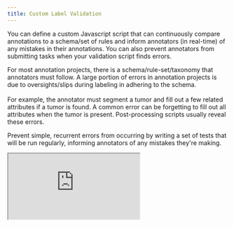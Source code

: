 ```yaml
---
title: Custom Label Validation
---
```


You can define a custom Javascript script that can continuously compare annotations to a schema/set of rules and inform annotators (in real-time) of any mistakes in their annotations. You can also prevent annotators from submitting tasks when your validation script finds errors.

For most annotation projects, there is a schema/rule-set/taxonomy that annotators must follow. A large portion of errors in annotation projects is due to oversights/slips during labeling in adhering to the schema. \
\
For example, the annotator must segment a tumor and fill out a few related attributes if a tumor is found. A common error can be forgetting to fill out all attributes when the tumor is present. Post-processing scripts usually reveal these errors.&#x20;

Prevent simple, recurrent errors from occurring by writing a set of tests that will be run regularly, informing annotators of any mistakes they're making.

<Frame caption="Overview of custom label validation">
  <iframe className="w-full aspect-video" src="https://www.loom.com/share/9ae2535b823247eea128dbd2f24503e5" alt="Overview of custom label validation" />
</Frame>

## Overview

By default, all projects have a custom check to warn annotators when they submit tasks without any annotations. You can enable/disable custom validation under Project Settings -> Label Validation.&#x20;

<Frame caption="Custom label validation in settings">
    <img src="/assets/images/project-pages/settings-page/custom-label-validation.png" alt="" />
</Frame>

### Prevent Submissions with Errors

By default, annotators will just receive the error messages as a warning, and they will still be able to submit the task anyway. To prevent the annotators from submitting with any errors present, toggle the _Prevent submission with errors_ switch.

<CardGroup cols={2}>
  <Frame caption="Submission allowed">
      <img src="/assets/images/project-pages/settings-page/submission-allowed.png" alt="" />
  </Frame>
  <Frame caption="Submission with errors prevented">
      <img src="/assets/images/project-pages/settings-page/submission-with-errors-prevented.png" alt="" />
  </Frame>
</CardGroup>

### Custom Javascript function

You will write the custom validation as a Javascript function. This Javascript function will run on each annotator's browser while they are annotating data. \
\
The Javascript function has the following definition:&#x20;

```typescript
function(task: Task, labels: Label[]): string[]  {
  // Your custom validation logic
  assert(false, "This assertion was false");
}
```

#### `label: Label[]`

The validation function has a single input - a list of labels containing minimal meta-data about the labels. Please see the definition of the `Label` object below:&#x20;

```typescript
interface Label {
  category: string[];
  attributes: LabelAttribute[];
  labelType: TaskType;
  numFramesLabeled?: number;
  instanceTracks?: { [name: string]: FrameState[] };
  seriesIndex?: number;
}

// Label attribute
interface LabelAttribute {
  name: string;
  value: boolean | number | string;
}

// Task Type
enum TaskType {
  ITEMS = 'ITEMS',
  CLASSIFY = 'CLASSIFY',
  BBOX = 'BBOX',
  POLYGON = 'POLYGON',
  POLYLINE = 'POLYLINE',
  POINT = 'POINT',
  ELLIPSE = 'ELLIPSE',
  SEGMENTATION = 'SEGMENTATION',
  MULTI = 'MULTI',
  MULTICLASSIFY = 'MULTICLASSIFY',
  LENGTH = 'LENGTH',
  ANGLE = 'ANGLE',
}


interface Task {
    orgId: string;
    projectId: string;
    stageName: string; // i.e. "Label" or "Review_1"
    taskId: string;
    name: string; // Name given for the task at upload
    metaData: Record <string, any>;
    classification?: Classification;
    series: Series[];
}

interface Series {
  name: string;
  metaData: Record <string, any>;
  dimensions: [number, number, number];
  
  classifications?: Classification[];
  instanceClassifications?: InstanceClassification[];

  landmarks?: Landmark[];
  landmarks3d?: Landmark3D[];
  measurements?: (MeasureLength | MeasureAngle)[];
  boundingBoxes?: BoundingBox[];
  cuboids?: Cuboid[];
  ellipses?: Ellipse[];
  polygons?: Polygon[];
  polylines?: Polyline[];

  segmentMap?: {
    [instanceId: string]: {
      category: Category;
      attributes?: Attributes;
      overlappingGroups?: number[];
    };
  };
}


interface VideoMetaData {
  frameIndex: number;
  trackId: string;
  keyFrame: boolean;
  endTrack: boolean;
}

interface Classification {
  attributes: Attributes;
  video?: VideoMetaData;
  group?: string;
}

interface InstanceClassification {
  fileIndex: number;
  values: Attributes;
  group?: string;
}

interface MeasurementStats {
  average?: number;
  area?: number;
  volume?: number;
  minimum?: number;
  maximum?: number;
}

interface Landmark {
  point: Point2D;
  category: Category;
  attributes?: Attributes;
  video?: VideoMetaData;
  group?: string;
}

interface Landmark3D {
  point: VoxelPoint;
  category: Category;
  attributes?: Attributes;
  group?: string;
}

interface MeasureLength {
  type: 'length';
  point1: VoxelPoint;
  point2: VoxelPoint;
  absolutePoint1: WorldPoint;
  absolutePoint2: WorldPoint;
  normal: [number, number, number];
  length: number;
  category: Category;
  attributes?: Attributes;
  group?: string;
}

interface MeasureAngle {
  type: 'angle';
  point1: VoxelPoint;
  point2: VoxelPoint;
  vertex: VoxelPoint;
  absolutePoint1: WorldPoint;
  absolutePoint2: WorldPoint;
  absoluteVertex: WorldPoint;
  normal: [number, number, number];
  angle: number;
  category: Category;
  attributes?: Attributes;
  group?: string;
}

interface BoundingBox {
  pointTopLeft: Point2D;
  wNorm: number;
  hNorm: number;
  category: Category;
  attributes?: Attributes;
  stats?: MeasurementStats;
  video?: VideoMetaData;
  group?: string;
}

interface Cuboid {
  point1: VoxelPoint;
  point2: VoxelPoint;
  absolutePoint1: WorldPoint;
  absolutePoint2: WorldPoint;
  category: Category;
  attributes?: Attributes;
  stats?: MeasurementStats;
  group?: string;
}

interface Ellipse {
  pointCenter: Point2D;
  xRadiusNorm: number;
  yRadiusNorm: number;
  rotationRad: number;
  category: Category;
  attributes?: Attributes;
  stats?: MeasurementStats;
  video?: VideoMetaData;
  group?: string;
}

interface Polygon {
  points: Point2D[];
  category: Category;
  attributes?: Attributes;
  stats?: MeasurementStats;
  video?: VideoMetaData;
  group?: string;
}

interface Polyline {
  points: Point2D[];
  category: Category;
  attributes?: Attributes;
  video?: VideoMetaData;
  group?: string;
}

// i is rows, j is columns, k is slice
interface VoxelPoint {
  i: number;
  j: number;
  k: number;
}

// The position of VoxelPoint in physical space (world coordinate) computed using the Image Plane Module
interface WorldPoint {
  x: number;
  y: number;
  z: number;
}

interface Point2D {
  xNorm: number;
  yNorm: number;
}

type Category = string;
type Attributes = { [attributeName: string]: string | boolean | string[] };

```

You can generate a sample `Label[]` object by going to the labeling tool -> opening command bar `cmd/ctrl + k` -> _Copy current label state to clipboard._

<Frame caption="">
  <iframe className="w-full aspect-video" src="https://www.loom.com/embed/90aa36c4bad44069adeac75a5765589c" alt="" />
</Frame>

Your custom validation script must return a list of warning/error messages describing the issues found. Return an empty array `[]` if no errors are found. These error message strings will be displayed to the annotators on the labeling tool.&#x20;

To help you write a validation function with several checks, RedBrick AI has a custom-defined function `assert` that accepts a boolean statement and a corresponding error message. The two scripts below will produce the same result:&#x20;


<Tabs>
<Tab title="With assert()">
```typescript
function(task: Task, labels: Label[]): string[] {
    assert(labels.length >= 1, "You have not created any labels!");
    assert(labels.length &#x3C;= 5, "You have created too many labels!");
}
```
</Tab>

<Tab title="Without assert()">
```typescript
function(task: Task, labels: Label[]): string[] {
    const errors = [];
    
    if (labels.length < 1) {
        errors.push("You have not created any labels!");
    }
    if (labels.length > 5) {
        errors.push("You have created too many labels!");
    }
    
    return errors;
}
```
</Tab>
</Tabs>

## Validate Your Code

Before saving your script, you should validate that your code executes as expected. Click on the validate button on the bottom right of the Settings page, and paste the JSON object copied from the labeling tool to see if your code executes as expected:

<Frame>
  <img src="/assets/images/project-pages/settings-page/validate-code.png" alt="" />
</Frame>

## Displaying the Validation on the Labeling Tool

Your custom validation script will be regularly run. If any warnings are found, an indicator will appear on the right side of the bottom bar. If you have enabled **Prevent submissions with errors**, the indicator will be red.&#x20;

<Frame caption="Submission with errors is allowed">
  <img src="/assets/images/project-pages/settings-page/submission-allowed-bottom.png" alt="" />
</Frame>
<Frame caption="Submission with errors is prevented">
  <img src="/assets/images/project-pages/settings-page/submission-prevented-bottom.png" alt="" />
</Frame>

## Example Scripts

### Check if Exact Categories are Present

For this example, let's say we are expecting each task to contain the following segmentations - _necrosis, enhancing tumor, non-enhacing tumor and edema._&#x20;

```typescript
function(task: Task, labels: Label[]): string[] {
  const expectedCategories = [
    'necrosis',
    'enhancing tumor',
    'non-enhancing tumor',
    'edema',
  ];

  // Iterate over all expected categories
  for (const category of expectedCategories) {
  
    // Check if the category is present in any label
    const categoryPresent = labels.some(
      (label) => label.category[0] === category
    );
    
    // assert with message
    assert(categoryPresent, `The ${category} category is missing!`);
  }
}
```

### Validate Only Single Instance of a Category has been Created

This script validates only a single instance of a particular category has been created. If you're expecting semantic segmentation labels, this check can ensure annotators don't accidentally create multiple instance segmentations.

```typescript
function(task: Task, labels: Label[]): string[] {  
  const semanticCategory = 'edema';

  const labelsFiltered = labels.filter((label) => label.category[0] === semanticCategory);

  assert(
    labelsFiltered.length === 1,
    `Expected exactly 1 ${semanticCategory} annotation`
  );
}
```

### Verify that Specific Segmentation Type is Visible on Specific Series

The following script examines the Series Identifier and verifies whether a specific Segmentation type is present on it. In this example, you could use this script to be sure that labelers cannot finalize a Series that ends in "DWI" (a common naming convention for DWI images) without including an "Infarct" segmentation on the Series.

More broadly speaking, this script is an example of the extensive functionality available when combining the `label`, `task`, and `series` objects.

```javascript
function (task: Task, labels: Label[]): string[]  {
  assert(labels.length > 0, "You haven't created any labels! Are you sure you want to submit?");
  for (let label of labels) {
    if (label.category[0] === "Infarct") {
      assert(
        task.series[label.seriesIndex].name.startsWith("DWI_"),
        "Segmentation 'Infarct' is allowed only on 'DWI' images"
      );
    }
  }
}
```
